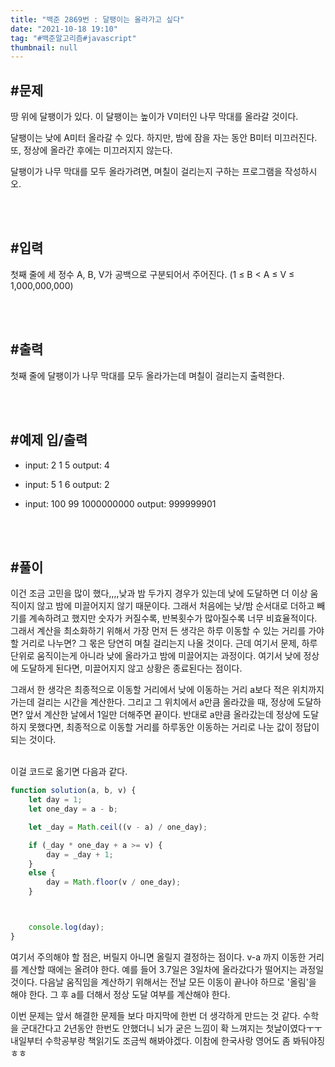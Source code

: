 ```yaml
---
title: "백준 2869번 : 달팽이는 올라가고 싶다"
date: "2021-10-18 19:10"
tag: "#백준알고리즘#javascript"
thumbnail: null
---
```


## #문제

땅 위에 달팽이가 있다. 이 달팽이는 높이가 V미터인 나무 막대를 올라갈 것이다.

달팽이는 낮에 A미터 올라갈 수 있다. 하지만, 밤에 잠을 자는 동안 B미터 미끄러진다. 또, 정상에 올라간 후에는 미끄러지지 않는다.

달팽이가 나무 막대를 모두 올라가려면, 며칠이 걸리는지 구하는 프로그램을 작성하시오.

<br/>
<br/>

## #입력

첫째 줄에 세 정수 A, B, V가 공백으로 구분되어서 주어진다. (1 ≤ B < A ≤ V ≤ 1,000,000,000)

<br/>
<br/>

## #출력

첫째 줄에 달팽이가 나무 막대를 모두 올라가는데 며칠이 걸리는지 출력한다.

<br/>
<br/>

## #예제 입/출력

- input: 2 1 5
    output: 4

- input: 5 1 6
    output: 2

- input: 100 99 1000000000
    output: 999999901

<br/>
<br/>

## #풀이

이건 조금 고민을 많이 했다,,,,낮과 밤 두가지 경우가 있는데 낮에 도달하면 더 이상 움직이지 않고 밤에 미끌어지지 않기 때문이다. 그래서 처음에는 낮/밤 순서대로 더하고 빼기를 계속하려고 했지만 숫자가 커질수록, 반복횟수가 많아질수록 너무 비효율적이다. 그래서 계산을 최소화하기 위해서 가장 먼저 든 생각은 하루 이동할 수 있는 거리를 가야할 거리로 나누면? 그 몫은 당연히 며칠 걸리는지 나올 것이다. 근데 여기서 문제, 하루 단위로 움직이는게 아니라 낮에 올라가고 밤에 미끌어지는 과정이다. 여기서 낮에 정상에 도달하게 된다면, 미끌어지지 않고 상황은 종료된다는 점이다. 

그래서 한 생각은 최종적으로 이동할 거리에서 낮에 이동하는 거리 a보다 적은 위치까지 가는데 걸리는 시간을 계산한다. 그리고 그 위치에서 a만큼 올라갔을 때, 정상에 도달하면? 앞서 계산한 날에서 1일만 더해주면 끝이다. 반대로 a만큼 올라갔는데 정상에 도달하지 못했다면, 최종적으로 이동할 거리를 하루동안 이동하는 거리로 나눈 값이 정답이 되는 것이다.

<br/>
이걸 코드로 옮기면 다음과 같다.

```javascript
function solution(a, b, v) {
    let day = 1;
    let one_day = a - b;

    let _day = Math.ceil((v - a) / one_day);

    if (_day * one_day + a >= v) {
        day = _day + 1;
    }
    else {
        day = Math.floor(v / one_day);
    }



    console.log(day);
}
```

여기서 주의해야 할 점은, 버릴지 아니면 올릴지 결정하는 점이다. v-a 까지 이동한 거리를 계산할 때에는 올려야 한다. 예를 들어 3.7일은 3일차에 올라갔다가 떨어지는 과정일 것이다. 다음날 움직임을 계산하기 위해서는 전날 모든 이동이 끝나야 하므로 '올림'을 해야 한다. 그 후 a를 더해서 정상 도달 여부를 계산해야 한다. 

이번 문제는 앞서 해결한 문제들 보다 마지막에 한번 더 생각하게 만드는 것 같다. 수학을 군대간다고 2년동안 한번도 안했더니 뇌가 굳은 느낌이 확 느껴지는 첫날이였다ㅜㅜ 내일부터 수학공부랑 책읽기도 조금씩 해봐야겠다. 이참에 한국사랑 영어도 좀 봐둬야징 ㅎㅎ
